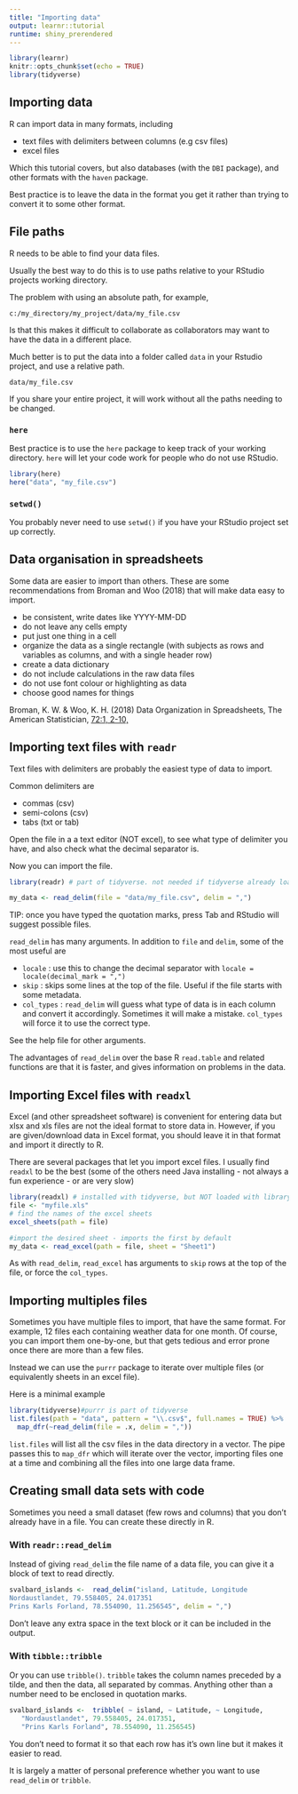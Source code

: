 ```yaml
---
title: "Importing data"
output: learnr::tutorial
runtime: shiny_prerendered
---
```


```r
library(learnr)
knitr::opts_chunk$set(echo = TRUE)
library(tidyverse)
```


## Importing data

R can import data in many formats, including

 - text files with delimiters between columns (e.g csv files)
 - excel files
 
Which this tutorial covers, but also databases (with the `DBI` package), and other formats with the `haven` package.

Best practice is to leave the data in the format you get it rather than trying to convert it to some other format.

## File paths

R needs to be able to find your data files.

Usually the best way to do this is to use paths relative to your RStudio projects working directory.

The problem with using an absolute path, for example,

```
c:/my_directory/my_project/data/my_file.csv
```

Is that this makes it difficult to collaborate as collaborators may want to have the data in a different place.

Much better is to put the data into a folder called `data` in your Rstudio project, and use a relative path.

```
data/my_file.csv
```

If you share your entire project, it will work without all the paths needing to be changed.

### `here`

Best practice is to use the `here` package to keep track of your working directory. 
`here` will let your code work for people who do not use RStudio.

```r
library(here)
here("data", "my_file.csv")
```

### `setwd()`

You probably never need to use `setwd()` if you have your RStudio project set up correctly.

## Data organisation in spreadsheets

Some data are easier to import than others.
These are some recommendations from Broman and Woo (2018) that will make data easy to import.

- be consistent, write dates like YYYY-MM-DD
- do not leave any cells empty
- put just one thing in a cell
- organize the data as a single rectangle (with subjects as rows and variables as columns, and with a single header row) 
- create a data dictionary
- do not include calculations in the raw data files
- do not use font colour or highlighting as data
- choose good names for things

Broman, K. W. & Woo, K. H. (2018) Data Organization in Spreadsheets, The American Statistician, [72:1, 2-10,](https://doi.org/10.1080/00031305.2017.1375989)

## Importing text files with `readr`
 
Text files with delimiters are probably the easiest type of data to import.

Common delimiters are

 - commas (csv)
 - semi-colons (csv)
 - tabs (txt or tab)
 
 Open the file in a a text editor (NOT excel), to see what type of delimiter you have, and also check what the decimal separator is.
 
Now you can import the file.


```r
library(readr) # part of tidyverse. not needed if tidyverse already loaded.

my_data <- read_delim(file = "data/my_file.csv", delim = ",")
```

TIP: once you have typed the quotation marks, press Tab and RStudio will suggest possible files.

`read_delim` has many arguments. 
In addition to `file` and `delim`, some of the most useful are

- `locale` : use this to change the decimal separator with `locale = locale(decimal_mark = ",")`
- `skip` : skips some lines at the top of the file. 
Useful if the file starts with some metadata.
- `col_types` : `read_delim` will guess what type of data is in each column and convert it accordingly. 
Sometimes it will make a mistake. 
`col_types` will force it to use the correct type.

See the help file for other arguments.

The advantages of `read_delim` over the base R `read.table` and related functions are that it is faster, and gives information on problems in the data.

## Importing Excel files with `readxl` 
 
Excel (and other spreadsheet software) is convenient for entering data but xlsx and xls files are not the ideal format to store data in.
However, if you are given/download data in Excel format, you should leave it in that format and import it directly to R.

There are several packages that let you import excel files. 
I usually find `readxl` to be the best (some of the others need Java installing - not always a fun experience - or are very slow)

```r
library(readxl) # installed with tidyverse, but NOT loaded with library(tidyverse)
file <- "myfile.xls"
# find the names of the excel sheets
excel_sheets(path = file)

#import the desired sheet - imports the first by default
my_data <- read_excel(path = file, sheet = "Sheet1")
```
 
As with `read_delim`, `read_excel` has arguments to `skip` rows at the top of the file, or force the `col_types`.

## Importing multiples files

Sometimes you have multiple files to import, that have the same format. 
For example, 12 files each containing weather data for one month.
Of course, you can import them one-by-one, but that gets tedious and error prone once there are more than a few files.

Instead we can use the `purrr` package to iterate over multiple files (or equivalently sheets in an excel file).

Here is a minimal example

```r
library(tidyverse)#purrr is part of tidyverse
list.files(path = "data", pattern = "\\.csv$", full.names = TRUE) %>% 
  map_dfr(~read_delim(file = .x, delim = ","))
```

`list.files` will list all the csv files in the data directory in a vector.
The pipe passes this to `map_dfr` which will iterate over the vector, importing files one at a time and combining all the files into one large data frame.
 
## Creating small data sets with code

Sometimes you need a small dataset (few rows and columns) that you don't already have in a file.
You can create these directly in R.

### With `readr::read_delim`

Instead of giving `read_delim` the file name of a data file, you can give it a block of text to read directly.


```r
svalbard_islands <-  read_delim("island, Latitude, Longitude
Nordaustlandet, 79.558405, 24.017351
Prins Karls Forland, 78.554090, 11.256545", delim = ",")
```

Don't leave any extra space in the text block or it can be included in the output.

### With `tibble::tribble`

Or you can use `tribble()`.
`tribble` takes the column names preceded by a tilde, and then the data, all separated by commas.
Anything other than a number need to be enclosed in quotation marks.


```r
svalbard_islands <-  tribble( ~ island, ~ Latitude, ~ Longitude,
   "Nordaustlandet", 79.558405, 24.017351,
   "Prins Karls Forland", 78.554090, 11.256545)
```

You don't need to format it so that each row has it's own line but it makes it easier to read.

It is largely a matter of personal preference whether you want to use `read_delim` or `tribble`.